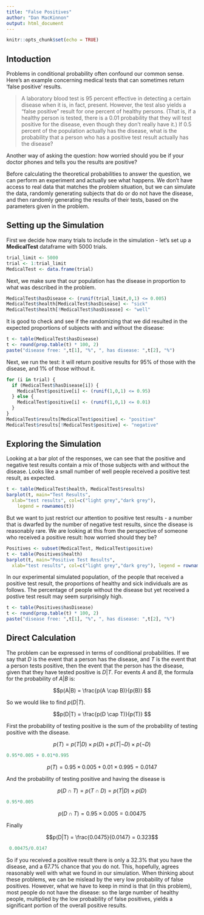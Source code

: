 ```yaml
---
title: "False Positives"
author: "Dan MacKinnon"
output: html_document
---
```


```r
knitr::opts_chunk$set(echo = TRUE)
```

## Intoduction

Problems in conditional probability often confound our common sense. Here's an example concerning medical tests that can sometimes return 'false positive' results.

> A laboratory blood test is 95 percent effective in detecting a certain disease when it is, in fact, present. However, the test also yields a "false positive" result for one percent of healthy persons. (That is, if a healthy person is tested, there is a 0.01 probability that they will test positive for the disease, even though they don't really have it.) If 0.5 percent of the population actually has the disease, what is the probability that a person who has a positive test result actually has the disease?

Another way of asking the question: how worried should you be if your doctor phones and tells you the results are positive?

Before calculating the theoretical probabilities to answer the question, we can perform an experiment and actually see what happens. We don't have access to real data that matches the problem situation, but we can simulate the data, randomly generating subjects that do or do not have the disease, and then randomly generating the results of their tests, based on the parameters given in the problem.

## Setting up the Simulation

First we decide how many trials to include in the simulation - let's set up a **MedicalTest** dataframe with 5000 trials.
```r
trial_limit <- 5000
trial <- 1:trial_limit
MedicalTest <- data.frame(trial)
```
Next, we make sure that our population has the disease in proportion to what was described in the problem.
```r
MedicalTest$hasDisease <- (runif(trial_limit,0,1) <= 0.005)
MedicalTest$health[MedicalTest$hasDisease] <- "sick"
MedicalTest$health[!MedicalTest$hasDisease] <- "well"
```
It is good to check and see if the randomizing that we did resulted in the expected proportions of subjects with and without the disease:
```r
t <- table(MedicalTest$hasDisease)
t <- round(prop.table(t) * 100, 2)
paste("disease free: ",t[1], "%", ", has disease: ",t[2], "%")
```
Next, we run the test: it will return positive results for 95% of those with the disease, and 1% of those without it. 
```r
for (i in trial) {
  if (MedicalTest$hasDisease[i]) {
    MedicalTest$positive[i] <- (runif(1,0,1) <= 0.95)
  } else {
    MedicalTest$positive[i] <- (runif(1,0,1) <= 0.01)
  }
}
MedicalTest$results[MedicalTest$positive] <- "positive"
MedicalTest$results[!MedicalTest$positive] <- "negative"
```

## Exploring the Simulation

Looking at a bar plot of the responses, we can see that the positive and negative test results contain a mix of those subjects with and without the disease. Looks like a small number of well people received a positive test result, as expected.
```r
t <- table(MedicalTest$health, MedicalTest$results)
barplot(t, main="Test Results",
  xlab="test results", col=c("light grey","dark grey"),
 	legend = rownames(t))
```

But we want to just restrict our attention to positive test results - a number that is dwarfed by the number of negative test results, since the disease is reasonably rare. We are looking at this from the perspective of someone who received a positive result: how worried should they be?

```r
Positives <- subset(MedicalTest, MedicalTest$positive)
t <- table(Positives$health)
barplot(t, main="Positive Test Results",
  xlab="test results", col=c("light grey","dark grey"),	legend = rownames(t))
```

In our experimental simulated population, of the people that received a positive test result, the proportions of healthy and sick individuals are as follows. The percentage of people without the disease but yet received a postive test result may seem surprisingly high. 

```r
t <- table(Positives$hasDisease)
t <- round(prop.table(t) * 100, 2)
paste("disease free: ",t[1], "%", ", has disease: ",t[2], "%")
```

## Direct Calculation

The problem can be expressed in terms of conditional probabilities. If we say that $D$ is the event that a person has the disease, and $T$ is the event that a person tests positive, then the event that the person has the disease, given that they have tested positive is $D|T$. For events $A$ and $B$, the formula for the probability of $A|B$ is:

$$p(A|B) = \frac{p(A \cap B)}{p(B)} $$

So we would like to find $p(D|T)$. 

$$p(D|T) = \frac{p(D \cap T)}{p(T)} $$

First the probability of testing positive is the sum of the probability of testing positive with the disease.

$$
p(T)= p(T|D) \times p(D) +  p(T|\neg D) \times p(\neg D)
$$
```r
0.95*0.005 + 0.01*0.995
```

$$
p(T)= 0.95 \times 0.005 +  0.01 \times 0.995 = 0.0147
$$

And the probability of testing positive and having the disease is 

$$
p(D \cap T) = p(T \cap D) =  p(T|D) \times p(D)
$$

```r
0.95*0.005
```

$$
p(D \cap T)= 0.95 \times 0.005 = 0.00475
$$

Finally 

$$p(D|T) = \frac{0.0475}{0.0147} = 0.323$$

```r
 0.00475/0.0147
```

So if you received a positive result there is only a 32.3% that you have the disease, and a 67.7% chance that you do not. This, hopefully, agrees reasonably well with what we found in our simulation. When thinking about these problems, we can be mislead by the very low probability of false positives. However, what we have to keep in mind is that (in this problem), most people do not have the disease: so the large number of healthy people, multiplied by the low probability of false positives, yields a significant portion of the overall positive results.